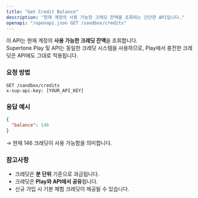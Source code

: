 ```yaml
---
title: "Get Credit Balance"
description: "현재 계정의 사용 가능한 크레딧 잔액을 조회하는 간단한 API입니다."
openapi: "/openapi.json GET /sandbox/credits"
---
```


이 API는 현재 계정의 **사용 가능한 크레딧 잔액**을 조회합니다.\
Supertone Play 및 API는 동일한 크레딧 시스템을 사용하므로, Play에서 충전한 크레딧은 API에도 그대로 적용됩니다.

### 요청 방법

```http
GET /sandbox/credits
x-sup-api-key: [YOUR_API_KEY]
```

### 응답 예시

```json
{
  "balance": 146
}
```

→ 현재 146 크레딧이 사용 가능함을 의미합니다.

### 참고사항

- 크레딧은 **분 단위** 기준으로 과금됩니다.
- 크레딧은 **Play와 API에서 공유**됩니다.
- 신규 가입 시 기본 체험 크레딧이 제공될 수 있습니다.